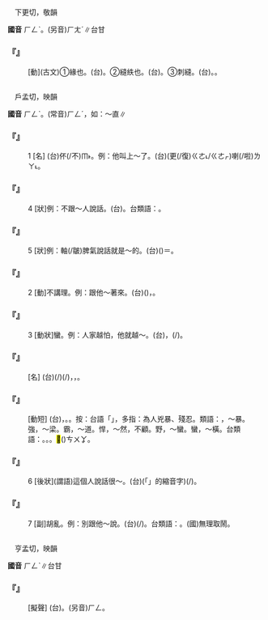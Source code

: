 
=={{ruby|絎|ㄏㄥˋ}}==

　下更切，敬韻

'''國音''' <rt>ㄏㄥˋ</rt>。(另音)<rt>ㄏㄤˊ</rt>∥台甘

    

==='''『{{ruby|絎|ㄏㄥˋ}}』'''===
: [動](古文)①緣也。(台){{ruby|緣|ㄧㄢ˪}}{{ruby|衫|ㄙㆩ}}。②縫紩也。(台){{ruby|縫|ㄅㄤˊ}}{{ruby|紩|ㄊㆪ˫}}。③刺縫。(台){{ruby|刺|ㄑㄧㄚㆷ}}。{{ruby|縫|ㄅㄤˊ}}。
    

=={{ruby|橫|ㄏㄥˋ}}==

　戶孟切，映韻

'''國音''' <rt>ㄏㄥˋ</rt>。(常音)<rt>ㄏㄥˊ</rt>，如：～直∥

    

==='''『{{ruby|橫|ㄏㄥˋ}}』'''===
:1  [名] (台){{ruby|倚|ㄨㄚˋ}}{{ruby|靠|ㄎㄜ˪}}{{ruby|勢|ㄙㆤ˪}}{{ruby|力|ㄌㄧㆤㆶ ͘}}伓(/不)<rt>ㆬ˫</rt>{{ruby|講|ㄍㆲˋ}}{{ruby|→|ㄍㆲ}}{{ruby|理|ㄌㄧˋ}}。例：他叫上～了。(台)({{ruby|伊|ㄧ}}更(/復)<rt>ㄍㄜ˪/ㄍㄜㆷ</rt>{{ruby|亦|ㄧㄚㆷ ͘}}{{ruby|會|ㄨㆤ˫/ㆤ˫}}{{ruby|大|ㄉㄨㄚ˫}}{{ruby|細|ㄙㄨㆤ˪/ㄙㆤ˪}}{{ruby|聲|ㄒㄧㆩ}}{{ruby|喝|ㄏㄧㄚㆷ}}){{ruby|有|ㄨ˫}}{{ruby|勢|ㄙㆤ˪}}{{ruby|頭|ㄊㄠˊ}}{{ruby|起|·ㄎㄧˋ}}{{ruby|來|·ㄌㄞˊ}}喇(/啦)<rt>ㄌㄚ˪</rt>。
    

==='''『{{ruby|橫|ㄏㄥˋ}}』'''===
:4  [狀]例：不跟～人說話。(台){{ruby|無|ㆠㄜˊ}}{{ruby|愛|ㄞ˪}}{{ruby|合|ㄍㄚㆴ}}{{ruby|橫|ㄏㄧㄥˊ}}{{ruby|逆|ㆣㄧㆤㆶ ͘}}{{ruby|丌|ㆤ}}{{ruby|人|ㄌㄤˊ}}{{ruby|講|ㄍㆲˋ}}{{ruby|→|ㄍㆲ}}{{ruby|話|ㄨㆤ˫}}。台類語：{{ruby|橫|ㄏㄨㆪˊ/ㄏㄨㆮˊ}}{{ruby|肉|ㆠㄚㆷ}}{{ruby|生|ㄒㆪ/ㄙㆥ}}{{ruby|丌|ㆤ}}{{ruby|人|ㄌㄤˊ}}。
    

==='''『{{ruby|橫|ㄏㄥˋ}}』'''===
:5  [狀]例：軸(/皺)脾氣說話就是～的。(台){{ruby|逆|ㄍㆤㆷ ͘}}{{ruby|癖|ㄆㄧㄚㆷ}}({{ruby|丌|ㆤ}}{{ruby|人|ㄌㄤˊ}}){{ruby|講|ㄍㆲˋ}}{{ruby|→|ㄍㆲ}}{{ruby|話|ㄨㆤ˫}}{{ruby|總|ㄗㆲˋ}}{{ruby|是|ㄒㄧ˫}}{{ruby|橫|ㄏㄨㆪˊ/ㄏㄨㆮˊ}}{{ruby|變|ㄅㄧㄢ˪}}{{ruby|→|ㄅㄧ˪}}{{ruby|霸|ㄅㄚ˪}}＝{{ruby|強|ㄑㄧㄤˊ}}{{ruby|橫|ㄏㄥˋ}}。
    

==='''『{{ruby|橫|ㄏㄥˋ}}』'''===
:2  [動]不講理。例：跟他～著來。(台)({{ruby|伊|ㄧ}}{{ruby|橫|ㄏㄨㆪˊ/ㄏㄨㆮˊ}})，{{ruby|咱|ㄌㄢˋ}}{{ruby|亦|ㄧㄚㆷ ͘}}{{ruby|含|ㄏㆰ}}{{ruby|伊|ㄧ}}{{ruby|橫|ㄏㄨㆪˊ/ㄏㄨㆮˊ}}。
    

==='''『{{ruby|橫|ㄏㄥˋ}}』'''===
:3  [動狀]蠻{{ruby|橫|ㄏㄥˋ}}。例：人家越怕，他就越～。(台){{ruby|人|ㄌㄤˊ}}{{ruby|愈|ㄌㄨˋ}}{{ruby|驚|ㄍㄧㆩ}}{{ruby|伊|·ㄧ}}，{{ruby|伊|ㄧ}}{{ruby|著|ㄉㄧㄜㆷ}}(/{{ruby|都|ㄉㄜ˫}}){{ruby|愈|ㄌㄨˋ}}{{ruby|仔|ㄚ}}{{ruby|橫|ㄏㄨㆪˊ/ㄏㄨㆮˊ}}。
    

==='''『{{ruby|橫|ㄏㄥˋ}}{{ruby|事|ㄕˋ}}』'''===
: [名] (台){{ruby|意|ㄧ˪}}{{ruby|外|ㆣㄨㄚ˫}}{{ruby|發|ㄏㄨㄚㆵ}}{{ruby|生|ㄒㄧㄥ}}{{ruby|丌|ㆤ}}{{ruby|載|ㄉㄞ˫}}(/{{ruby|戴|ㄉㄞ˪}}){{ruby|事|ㄐㄧ˪}}(/{{ruby|事|ㄉㄞ˫}}{{ruby|情|ㄐㄧ˪}})，{{ruby|災|ㄗㄞ}}{{ruby|禍|ㆤ˫}}，{{ruby|厄|ㆤㆷ}}{{ruby|運|ㄨㄣ˫}}。
    

==='''『{{ruby|橫|ㄏㄥˋ}}{{ruby|死|ㄙˇ}}』'''===
: [動短] (台){{ruby|因|ㄧㄣ}}{{ruby|自|ㄗㄨ˫}}{{ruby|殺|ㄙㄚㆵ}}，{{ruby|被|ㄅㄧ˫}}{{ruby|害|ㄏㄞ˫}}{{ruby|或|ㄧㄚㆷ ͘}}{{ruby|意|ㄧ˪}}{{ruby|外|ㆣㄨㄚ˫}}{{ruby|事|ㄙㄨ˫}}{{ruby|故|ㄍㆦ˪}}{{ruby|而|ㆢㄧˊ/ㄌㄧˊ}}{{ruby|死|·ㄒㄧˋ}}{{ruby|亡|ㆠㆲˊ}}。{{ruby|枉|ㆲˋ}}{{ruby|死|ㄒㄧˋ}}。按：台語「{{ruby|橫|ㄏㄨㆮˊ}}{{ruby|死|ㄒㄧˋ}}」，多指：為人兇暴、殘忍。類語：{{ruby|橫|ㄏㄥˋ}}，～暴。強，～梁。霸，～道。悍，～然，不顧。野，～蠻。蠻，～橫。台類語：{{ruby|橫|ㄏㄨㆪˊ/ㄏㄨㆮˊ}}。{{ruby|兇|ㄏㄧㆲ}}。{{ruby|雄|ㄏㄧㆲˊ}}。<mark>&#xffe60;</mark>({{ruby|/|ㄊㄧㄥ˪}})<rt>ㄘㄨㆩ</rt>{{ruby|刺|ㄑㄧ˪}}。
    

==='''『{{ruby|橫|ㄏㄥˋ}}』'''===
:6  [後狀](謂語)這個人說話很～。(台){{ruby|<mark>&#xffb50;</mark>|ㄐㄧㆵ}}(「{{ruby|此|ㄐㄧˋ}}{{ruby|一|ㄐㄧㆵ ͘}}」的縮音字)(/{{ruby|此|ㄐㄧㆵ}}){{ruby|個|ㆤˊ}}{{ruby|人|ㄌㄤˊ}}{{ruby|講|ㄍㆲˋ}}{{ruby|→|ㄍㆲ}}{{ruby|話|ㄨㆤ˫}}{{ruby|真|ㄐㄧㄣ}}{{ruby|拗|ㄠ˪}}{{ruby|蠻|ㆠㄢˊ}}。
    

==='''『{{ruby|橫|ㄏㄥˋ}}』'''===
:7  [副]胡亂。例：別跟他～說。(台){{ruby|嘪|ㄇㄞ˪}}{{ruby|含|ㄏㆰ}}(/{{ruby|參|ㄘㆰ}}){{ruby|伊|ㄧ}}{{ruby|亂|ㄌㄨㄢ˫}}{{ruby|亂|ㄌㄨㄢ˫}}{{ruby|講|ㄍㆲˋ}}。台類語：{{ruby|烏|ㆦ}}{{ruby|白|ㄅㆤㆷ ͘}}{{ruby|來|ㄌㄞˊ}}。(國)無理取鬧。
    

=={{ruby|啈|ㄏㄥˋ}}==

　亨孟切，映韻

'''國音''' <rt>ㄏㄥˋ</rt>∥台甘

    

==='''『{{ruby|啈|ㄏㄥˋ}}{{ruby|啈|ㄏㄥˋ}}』'''===
: [擬聲] (台){{ruby|受|ㄒㄧㄨ˫}}{{ruby|氣|ㄎㄧ˪}}{{ruby|受|ㄒㄧㄨ˫}}{{ruby|掇|ㄉㄨㄚㆷ ͘}}{{ruby|丌|ㆤ}}{{ruby|聲|ㄒㄧㆩ}}。(另音)<rt>ㄏㄥ</rt>。
    

